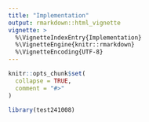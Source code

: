 ```yaml
---
title: "Implementation"
output: rmarkdown::html_vignette
vignette: >
  %\VignetteIndexEntry{Implementation}
  %\VignetteEngine{knitr::rmarkdown}
  %\VignetteEncoding{UTF-8}
---
```


```r
knitr::opts_chunk$set(
  collapse = TRUE,
  comment = "#>"
)
```

```r
library(test241008)
```
